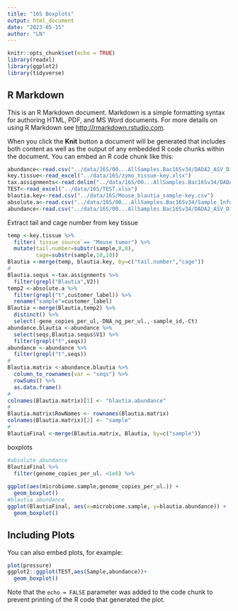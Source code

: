 ```yaml
---
title: "16S Boxplots"
output: html_document
date: "2023-05-15"
author: "LN" 
---
```


```r
knitr::opts_chunk$set(echo = TRUE)
library(readxl)
library(ggplot2)
library(tidyverse)
```

## R Markdown

This is an R Markdown document. Markdown is a simple formatting syntax for authoring HTML, PDF, and MS Word documents. For more details on using R Markdown see <http://rmarkdown.rstudio.com>.

When you click the **Knit** button a document will be generated that includes both content as well as the output of any embedded R code chunks within the document. You can embed an R code chunk like this:

```r
abundance<-read.csv("../data/16S/00...AllSamples.Bac16Sv34/DADA2_ASV_Distribution/ASV_Abundance_Table.csv")
key.tissue<-read_excel("../data/16S/zymo_tissue-key.xlsx")
tax.assignments<-read.delim("../data/16S/00...AllSamples.Bac16Sv34/DADA2_ASV_Distribution/ASV_tax_assignments.txt",header = FALSE)
TEST<-read_excel("../data/16S/TEST.xlsx")
blautia.key<-read.csv("../data/16S/Mouse_blautia_sample-key.csv")
absolute.a<-read.csv("../data/16S/00...AllSamples.Bac16Sv34/Sample_Information/absolute.abundance.csv")
abundance<-read.csv("../data/16S/00...AllSamples.Bac16Sv34/DADA2_ASV_Distribution/ASV_Abundance_Table.csv")
```

Extract tail and cage number from key tissue
```r
temp <-key.tissue %>% 
  filter(`tissue source`== "Mouse tumor") %>%
  mutate(tail.number=substr(sample,8,8),
         cage=substr(sample,10,10))
Blautia <-merge(temp, blautia.key, by=c("tail.number","cage"))
#
Blautia.sequs <-tax.assignments %>%
  filter(grepl("Blautia",V2))
temp2 <-absolute.a %>%
  filter(grepl("t",customer_label)) %>%
  rename("sample"=customer_label)
Blautia <-merge(Blautia,temp2) %>%
  distinct() %>%
  select(-gene_copies_per_ul,-DNA_ng_per_ul.,-sample_id,-Ct)
abundance.blautia <-abundance %>%
  select(seqs,Blautia.sequs$V1) %>%
  filter(grepl("t",seqs))
abundance <-abundance %>%
  filter(grepl("t",seqs))
#
Blautia.matrix <-abundance.blautia %>%
  column_to_rownames(var = "seqs") %>%
  rowSums() %>%
  as.data.frame()
#  
colnames(Blautia.matrix)[1] <- "blautia.abundance"
#
Blautia.matrix$RowNames <- rownames(Blautia.matrix)
colnames(Blautia.matrix)[2] <- "sample"
#
BlautiaFinal <-merge(Blautia.matrix, Blautia, by=c("sample"))
```

boxplots 
```r
#absolute abundance
BlautiaFinal %>%
  filter(genome_copies_per_ul. <1e6) %>%
  
ggplot(aes(microbiome.sample,genome_copies_per_ul.)) +
  geom_boxplot() 
#blautia abundance 
ggplot(BlautiaFinal, aes(x=microbiome.sample, y=blautia.abundance)) +
  geom_boxplot()
```


## Including Plots

You can also embed plots, for example:

```r
plot(pressure)
ggplot2::ggplot(TEST,aes(Sample,abundance))+
  geom_boxplot()
```

Note that the `echo = FALSE` parameter was added to the code chunk to prevent printing of the R code that generated the plot.
